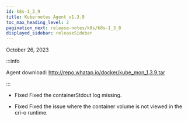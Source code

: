 ```yaml
---
id: k8s-1_3_9
title: Kubernetes Agent v1.3.9
toc_max_heading_level: 2
pagination_next: release-notes/k8s/k8s-1_3_8
displayed_sidebar: releaseSidebar
---
```


October 26, 2023

:::info

Agent download: http://repo.whatap.io/docker/kube_mon_1.3.9.tar

:::

-   <Status>Fixed</Status> Fixed the containerStdout log missing.

-   <Status>Fixed</Status> Fixed the issue where the container volume is not viewed in the cri-o runtime.
